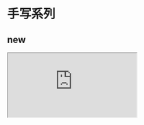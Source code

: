 # 手写系列

## new

<iframe style={{height: 600, width: "100%"}}
        loading="lazy"
        src="https://github1s.com/The-End-Hero/xiping/blob/master/packages/new/index.ts"/>

## call

<iframe style={{height: 600, width: "100%"}}
        loading="lazy"
        src="https://github1s.com/The-End-Hero/xiping/blob/master/packages/call/index.ts"/>

## apply

<iframe style={{height: 600, width: "100%"}}
        loading="lazy"
        src="https://github1s.com/The-End-Hero/xiping/blob/master/packages/apply/index.ts"/>

## bind

<iframe style={{height: 600, width: "100%"}}
        loading="lazy"
        src="https://github1s.com/The-End-Hero/xiping/blob/master/packages/bind/index.ts"/>

## debounce

<iframe style={{height: 600, width: "100%"}}
        loading="lazy"
        src="https://github1s.com/The-End-Hero/xiping/blob/master/packages/debounce/index.ts"/>

## throttle

<iframe style={{height: 600, width: "100%"}}
        loading="lazy"
        src="https://github1s.com/The-End-Hero/xiping/blob/master/packages/throttle/index.ts"/>

## deep-clone

<iframe style={{height: 600, width: "100%"}}
        src="https://github1s.com/The-End-Hero/xiping/blob/master/packages/deep-clone/index.ts"/>

## curry

<iframe style={{height: 600, width: "100%"}}
        loading="lazy"
        src="https://github1s.com/The-End-Hero/xiping/blob/master/packages/curry/index.ts"/>

## lru-cache

<iframe style={{height: 600, width: "100%"}}
        loading="lazy"
        src="https://github1s.com/The-End-Hero/xiping/blob/master/packages/lru-cache/index.ts"/>

## async-pool

<iframe style={{height: 600, width: "100%"}}
        loading="lazy"
        src="https://github1s.com/The-End-Hero/xiping/blob/master/packages/async-pool/index.ts"/>
